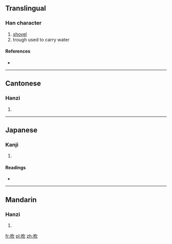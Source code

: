 {{also|锨}}
==Translingual==

===Han character===
{{Han char|rn=75|rad=木|as=04|sn=8|four=4798<sub>2</sub>|canj=木弓人 (DNO)}}

# [[shovel]]
# trough used to carry water

====References====
* {{Han ref|kx=0513.150|dkj=14502|dj=0901.030|hdz=21173.120|uh=6774|ud=26484|bh=CCDC|bd=52444}}

----

==Cantonese==

===Hanzi===
{{yue-hanzi|jyut=|y=yan1|sim=锨}}

# {{defn|lang=yue|sort=木04}}

----

==Japanese==

===Kanji===
{{ja-kanji|grade=|rs=木04}}

# {{defn|lang=ja|sort=木04}}

====Readings====
* {{ja-readings|on=[[けん]] (ken), [[こん]] (kon)|kun=[[すき]] (suki)}}

----

==Mandarin==

===Hanzi===
{{cmn-hanzi|sim=锨|pin=[[xiān]] ([[xian1]])|wg=hsien<sup>1</sup>}}

# {{defn|lang=cmn|sort=木04}}

[[fr:杴]]
[[pl:杴]]
[[zh:杴]]